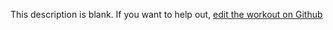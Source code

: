
  This description is blank. If you want to help out, [edit the workout on Github](https://www.github.com/LiftArcade/exercises/blob/main/exercises/dumbbell-hammer-grip-incline-bench-press-description.mdx)